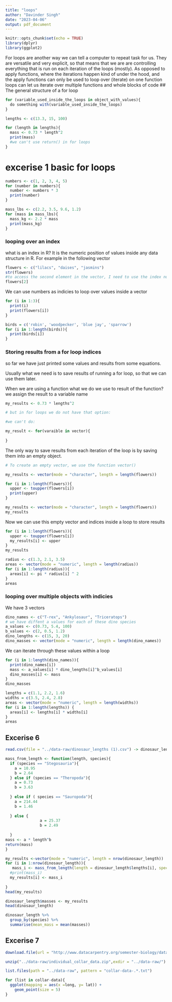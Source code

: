 ```yaml
---
title: "loops"
author: "Davinder Singh"
date: "2023-04-06"
output: pdf_document
---
```


```r
knitr::opts_chunk$set(echo = TRUE)
library(dplyr)
library(ggplot2)
```

For loops are another way we can tell a computer to repeat task for us. They are versatile and very explicit, so that means that we are are controlling everything that is run on each iteration of the loops (mostly).
As opposed to apply functions, where the iterations happen kind of under the hood, and the apply functions can only be used to loop over (iterate) on one function
loops can let us iterate over multiple functions and whole blocks of code
## The general structure of a for loop
```r
for (variable_used_inside_the_loops in object_with_values){
  do something with(variable_used_inside_the_loops)
}

```

```r
lengths <- c(13.3, 15, 100)

for (length in lengths){
  mass <- 0.73 * length^2
  print(mass)
  #we can't use return() in for loops
}
```
# excerise 1 basic for loops
```r
numbers <- c(1, 2, 3, 4, 5)
for (number in numbers){
  number <- numbers * 3
  print(number)
}
```
```r
mass_lbs <- c(2.2, 3.5, 9.6, 1.2)
for (mass in mass_lbs){
  mass_kg <- 2.2 * mass
  print(mass_kg)
}
```

### looping over an index

what is an index in R?
It is the numeric position of values inside any data structure in R.
For example in the following vector
```r
flowers <- c("lilacs", "daises", "jasmins")
str(flowers)
#to access the second element in the vector, I need to use the index number 2 inside the square brackets, and that returns the values that is in that position in the vector
flowers[2]
```

We can use numbers as indicies to loop over values inside a vector
```r
for (i in 1:3){
  print(i)
  print(flowers[i])
}
```
```r
birds = c('robin', 'woodpecker', 'blue jay', 'sparrow')
for (i in 1:length(birds)){
  print(birds[i])
}
```
### Storing results from a for loop indices

so far we have just printed some values and results from some equations.

Usually what we need is to save results of running a for loop, so that we can use them later.

When we are using a function what we do we use to result of the function?
we assign the result to a variable name

```r
my_results <- 0.73 * lengths^2

# but in for loops we do not have that option:

#we can't do:
```

```r
my_result <- for(varaible in vector){
  
}
```

The only way to save results from each iteration of the loop is by saving them into an empty object.

```r
# To create an empty vector, we use the function vector()

my_results <- vector(mode = "character", length = length(flowers))

for (i in 1:length(flowers)){
  upper <- toupper(flowers[i])
  print(upper)
}
```
```r
my_results <- vector(mode = "character", length = length(flowers))
my_results
```
Now we can use this empty vector and indices inside a loop to store results

```r
for (i in 1:length(flowers)){
  upper <- toupper(flowers[i])
  my_results[i] <- upper
}
my_results
```

```r
radius <- c(1.3, 2.1, 3.5)
areas <- vector(mode = "numeric", length = length(radius))
for (i in 1:length(radius)){
  areas[i] <- pi * radius[i] ^ 2
}
areas
```

### looping over multiple objects with indicies

We have 3 vectors

```r
dino_names <- c("T-rex", "Ankylosaur", "Triceratops")
# we have diffent a values for each of these dino species
a_values <- c(0.73, 5.4, 100)
b_values <- c(2, 0.5, 1.2)
dino_lengths <- c(15, 3, 20)
dino_masses <- vector(mode = "numeric", length = length(dino_names))
```

We can iterate through these values within a loop

```r
for (i in 1:length(dino_names)){
  print(dino_names[i])
  mass <- a_values[i] * dino_lengths[i]^b_values[i]
  dino_masses[i] <- mass
}
dino_masses
```
```r
lengths = c(1.1, 2.2, 1.6)
widths = c(3.5, 2.4, 2.8)
areas <- vector(mode = "numeric", length = length(widths))
for (i in 1:length(lengths)) {
  areas[i] <- lengths[i] * widths[i]
}
areas
```
## Excerise 6
```r
read.csv(file = "../data-raw/dinosaur_lengths (1).csv") -> dinosaur_length
```


```r
mass_from_length <- function(length, species){
  if (species == "Stegosauria"){
    a = 10.95 
    b = 2.64
  } else if (species == "Theropoda"){
    a = 0.73 
    b = 3.63
    
  } else if ( species == "Sauropoda"){
    a = 214.44 
    b = 1.46
   
  } else {
               a = 25.37
               b = 2.49
               
  }
mass <- a * length^b
return(mass)
}


```

```r
my_results <-vector(mode = "numeric", length = nrow(dinosaur_length))
for (i in 1:nrow(dinosaur_length)){
   mass_i <- mass_from_length(length = dinosaur_length$lengths[i], species = dinosaur_length$species[i])
  #print(mass_i)
  my_results[i] <- mass_i
  
}
head(my_results)
```

```r
dinosaur_length$masses <- my_results
head(dinosaur_length)
```
```r
dinosaur_length %>% 
  group_by(species) %>% 
  summarise(mean_mass = mean(masses))
```

## Excerise 7
```r
download.file(url = "http://www.datacarpentry.org/semester-biology/data/individual_collar_data.zip", destfile = "../data-raw/individual_collar_data.zip")
```
```r
unzip("../data-raw/individual_collar_data.zip",exdir = "../data-raw/")
```

```r
list.files(path = "../data-raw", pattern = "collar-data-.*.txt")
```

```r
for (list in collar-data){
  ggplot(mapping = aes(x =long, y= lat)) +
    geom_point(size = 5)
}
```


